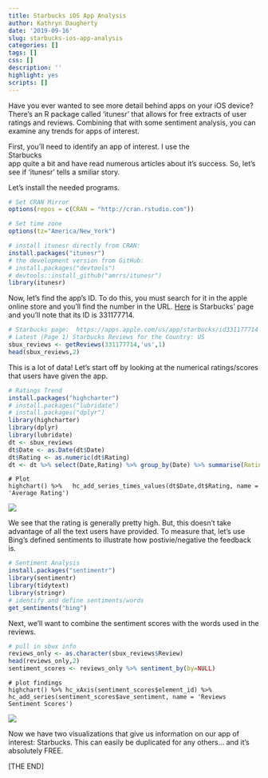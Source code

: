 ```yaml
---
title: Starbucks iOS App Analysis
author: Kathryn Daugherty
date: '2019-09-16'
slug: starbucks-ios-app-analysis
categories: []
tags: []
css: []
description: ''
highlight: yes
scripts: []
---
```


Have you ever wanted to see more detail behind apps on your iOS device?  There's an R package called 'itunesr' that allows for free extracts of user ratings and reviews.  Combining that with some sentiment analysis, you can examine any trends for apps of interest.

First, you'll need to identify an app of interest.  I use the <br>Starbucks</br> app quite a bit and have read numerous articles about it's success.  So, let's see if 'itunesr' tells a smiliar story.  

Let's install the needed programs.

```r
# Set CRAN Mirror
options(repos = c(CRAN = "http://cran.rstudio.com"))

# Set time zone
options(tz="America/New_York")

# install itunesr directly from CRAN:
install.packages("itunesr")
# the development version from GitHub:
# install.packages("devtools")
# devtools::install_github("amrrs/itunesr")
library(itunesr)
```

Now, let's find the app's ID.  To do this, you must search for it in the apple online store and you'll find the number in the URL.  <a href="https://apps.apple.com/us/app/starbucks/id331177714">Here</a> is Starbucks' page and you'll note that its ID is 331177714.

```r
# Starbucks page:  https://apps.apple.com/us/app/starbucks/id331177714
# Latest (Page 1) Starbucks Reviews for the Country: US
sbux_reviews <- getReviews(331177714,'us',1)
head(sbux_reviews,2)
```

This is a lot of data!  Let's start off by looking at the numerical ratings/scores that users have given the app.

```r
# Ratings Trend
install.packages("highcharter")
# install.packages("lubridate")
# install.packages("dplyr")
library(highcharter)
library(dplyr)
library(lubridate)
dt <- sbux_reviews
dt$Date <- as.Date(dt$Date)
dt$Rating <- as.numeric(dt$Rating)    
dt <- dt %>% select(Date,Rating) %>% group_by(Date) %>% summarise(Rating = round(mean(Rating),2))
```
```
# Plot
highchart() %>%   hc_add_series_times_values(dt$Date,dt$Rating, name = 'Average Rating')
```
<img src = "/post/2019-09-16-starbucks-ios-app-analysis_files/avg_rating.png">

We see that the rating is generally pretty high.  But, this doesn't take advantage of all the text users have provided.  To measure that, let's use Bing's defined sentiments to illustrate how postivie/negative the feedback is.

```r
# Sentiment Analysis 
install.packages("sentimentr")
library(sentimentr)
library(tidytext)
library(stringr)
# identify and define sentiments/words
get_sentiments("bing")
```

Next, we'll want to combine the sentiment scores with the words used in the reviews.

```r
# pull in sbux info
reviews_only <- as.character(sbux_reviews$Review)
head(reviews_only,2)
sentiment_scores <- reviews_only %>% sentiment_by(by=NULL)
```

```
# plot findings
highchart() %>% hc_xAxis(sentiment_scores$element_id) %>% hc_add_series(sentiment_scores$ave_sentiment, name = 'Reviews Sentiment Scores')
```

<img src = "/post/2019-09-16-starbucks-ios-app-analysis_files/sent_score.png">

Now we have two visualizations that give us information on our app of interest: Starbucks.  This can easily be duplicated for any others... and it's absolutely FREE.

[THE END]